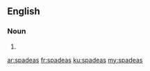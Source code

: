 ==English==

===Noun===
{{head|en|plural}}

# {{plural of|spadea|lang=en}}

[[ar:spadeas]]
[[fr:spadeas]]
[[ku:spadeas]]
[[my:spadeas]]